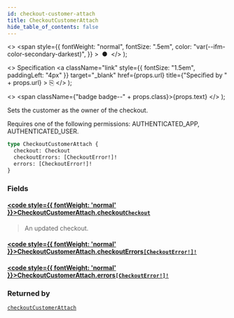 ```yaml
---
id: checkout-customer-attach
title: CheckoutCustomerAttach
hide_table_of_contents: false
---
```


  <>
    <span
      style={{
        fontWeight: "normal",
        fontSize: ".5em",
        color: "var(--ifm-color-secondary-darkest)",
      }}
    >
      &nbsp;●&nbsp;
    </span>
  </>
);

  <>
    Specification
    <a
      className="link"
      style={{ fontSize: "1.5em", paddingLeft: "4px" }}
      target="\_blank"
      href={props.url}
      title={"Specified by " + props.url}
    >
      ⎘
    </a>
  </>
);

  <>
    <span className={"badge badge--" + props.class}>{props.text}</span>
  </>
);

Sets the customer as the owner of the checkout.

Requires one of the following permissions: AUTHENTICATED_APP, AUTHENTICATED_USER.

```graphql
type CheckoutCustomerAttach {
  checkout: Checkout
  checkoutErrors: [CheckoutError!]!
  errors: [CheckoutError!]!
}
```

### Fields

#### [<code style={{ fontWeight: 'normal' }}>CheckoutCustomerAttach.<b>checkout</b></code>](#)<Bullet />[`Checkout`](../../../api-reference/checkout/objects/checkout) <Badge class="secondary" text="object"/> <Badge class="secondary" text="checkout"/>

> An updated checkout.

#### [<code style={{ fontWeight: 'normal' }}>CheckoutCustomerAttach.<b>checkoutErrors</b></code>](#)<Bullet />[`[CheckoutError!]!`](../../../api-reference/checkout/objects/checkout-error) <Badge class="secondary" text="non-null"/> <Badge class="secondary" text="object"/> <Badge class="secondary" text="checkout"/>

>

#### [<code style={{ fontWeight: 'normal' }}>CheckoutCustomerAttach.<b>errors</b></code>](#)<Bullet />[`[CheckoutError!]!`](../../../api-reference/checkout/objects/checkout-error) <Badge class="secondary" text="non-null"/> <Badge class="secondary" text="object"/> <Badge class="secondary" text="checkout"/>

>

### Returned by

[`checkoutCustomerAttach`](../../../api-reference/checkout/mutations/checkout-customer-attach) <Badge class="secondary" text="mutation"/>
